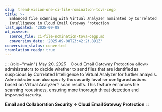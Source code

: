 ```yaml
---
slug: trend-vision-one-ci-file-nomination-tova-cegp
title: >-
  Enhanced file scanning with Virtual Analyzer nominated by Correlated
  Intelligence in Cloud Email Gateway Protection
last_updated: '2025-09-08'
ai_context:
  source_file: ci-file-nomination-tova-cegp.md
  conversion_date: '2025-09-08T23:42:23.891Z'
conversion_status: converted
translation_ready: true
---
```


::: {role="main"}
May 20, 2025—Cloud Email Gateway Protection allows administrators to decide whether to send files that are identified as suspicious by Correlated Intelligence to Virtual Analyzer for further analysis. Administrator can also specify the security level for configured actions based on Virtual Analyzer’s scan results. This feature enhances file scanning robustness, ensuring more thorough threat detection and improved security.

**Email and Collaboration Security → Cloud Email Gateway Protection**
:::
